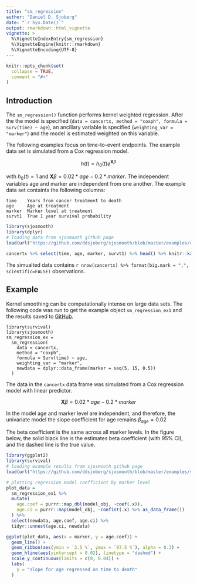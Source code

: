```yaml
---
title: "sm_regression"
author: "Daniel D. Sjoberg"
date: "`r Sys.Date()`"
output: rmarkdown::html_vignette
vignette: >
  %\VignetteIndexEntry{sm_regression}
  %\VignetteEngine{knitr::rmarkdown}
  %\VignetteEncoding{UTF-8}
---
```


```r
knitr::opts_chunk$set(
  collapse = TRUE,
  comment = "#>"
)
```

## Introduction

The `sm_regression()` function performs kernel weighted regression.  After the the model is specified (`data = cancertx, method = "coxph", formula = Surv(time) ~ age`), an ancillary variable is specified (`weighting_var = "marker"`) and the model is estimated weighted on this variable.

The following examples focus on time-to-event endpoints.  The example data set is simulated from a Cox regression model.

$$
h(t) = h_0(t)e^{\textbf{X}\beta}
$$

with $h_0(t) = 1$ and $\textbf{X}\beta = 0.02 * age - 0.2 * marker$.  The independent variables age and marker are independent from one another.  The example data set containts the following columns: 

    time    Years from cancer treatment to death
    age     Age at treatment
    marker  Marker level at treatment
    survt1  True 1 year survival probability

```r
library(sjosmooth)
library(dplyr)
# loading data from sjosmooth github page
load(url("https://github.com/ddsjoberg/sjosmooth/blob/master/examples/cancertx.rda?raw=true"))

cancertx %>% select(time, age, marker, survt1) %>% head() %>% knitr::kable()
```

The simualted data contains `r nrow(cancertx) %>% format(big.mark = ",", scientific=FALSE)` observations.


## Example 

Kernel smoothing can be computationally intense on large data sets.  The following code was run to get the example object `sm_regression_ex1` and the results saved to  [GitHub](https://github.com/ddsjoberg/sjosmooth/tree/master/examples).

```
library(survival)
library(sjosmooth)
sm_regression_ex =
  sm_regression(
    data = cancertx,
    method = "coxph",
    formula = Surv(time) ~ age,
    weighting_var = "marker",
    newdata = dplyr::data_frame(marker = seq(5, 15, 0.5))
  )
```

The data in the `cancertx` data frame was simulated from a Cox regression model with linear predictor.  

$$
\textbf{X}\beta = 0.02 * age - 0.2 * marker
$$

In the model age and marker level are independent, and therefore, the univariate model the slope coefficient for age remains $\beta_{age} = 0.02$ 

The beta coefficient is the same across all marker levels.  In the figure below, the solid black line is the estimates beta coefficient (with 95% CI), and the dashed line is the true value. 

```r
library(ggplot2)
library(survival)
# loading example results from sjosmooth github page
load(url("https://github.com/ddsjoberg/sjosmooth/blob/master/examples/sm_regression_ex1.rda?raw=true"))

# plotting regression model coefficient by marker level
plot_data =
  sm_regression_ex1 %>%
  mutate(
    age.coef = purrr::map_dbl(model_obj, ~coef(.x)),
    age.ci = purrr::map(model_obj, ~confint(.x) %>% as_data_frame())
  ) %>%
  select(newdata, age.coef, age.ci) %>%
  tidyr::unnest(age.ci, newdata)

ggplot(plot_data, aes(x = marker, y = age.coef)) +
  geom_line() +
  geom_ribbon(aes(ymin = `2.5 %`, ymax = `97.5 %`), alpha = 0.3) +
  geom_hline(aes(yintercept = 0.02), linetype = "dashed") +
  scale_y_continuous(limits = c(0, 0.04)) +
  labs(
    y = "slope for age regressed on time to death"
  )
```
